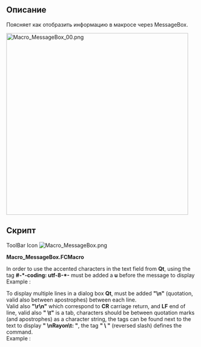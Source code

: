 <languages/>
{{Macro
|Name=MessageBox
|Icon=Macro MessageBox.png
|Description=Show how to give information to the user in macros.
|Author=Gaël Ecorchard
|Version=1.0
|Date=2011-09-19
|FCVersion=All
|Download=[https://www.freecadweb.org/wiki/images/7/7f/Macro_MessageBox.png ToolBar Icon]
}}

==Описание==
Поясняет как отобразить информацию в макросе через MessageBox.

[[File:Macro MessageBox 00.png|480px]]
{{Caption|MessageBox}}

<span id="Script"></span>
==Скрипт==

ToolBar Icon [[Image:Macro_MessageBox.png]]

'''Macro_MessageBox.FCMacro'''

{{MacroCode|code=
#! /usr/bin/env python
# -*- coding: utf-8 -*-
 
"""Show how to give information to the user in macros
"""
from PySide import QtCore, QtGui
 
def errorDialog(msg):
    # Create a simple dialog QMessageBox
    # The first argument indicates the icon used: one of QtGui.QMessageBox.{NoIcon, Information, Warning, Critical, Question} 
    diag = QtGui.QMessageBox(QtGui.QMessageBox.Warning, 'Error in macro MessageBox', msg)
    diag.setWindowModality(QtCore.Qt.ApplicationModal)
    diag.exec_()
 
msg = 'Example of warning message'
errorDialog(msg)
raise(Exception(msg))
}}


In order to use the accented characters in the text field from '''Qt''', using the tag '''  #-*-coding: utf-8-*-  ''' must be added a '''u''' before the message to display<br />
Example :

{{MacroCode|code=
    diag = QtGui.QMessageBox(QtGui.QMessageBox.Warning, u'Trop d'éléments désignés', msg)
    ...
    ...
msg = u'Élément sélectionnés affichés'
}}


To display multiple lines in a dialog box '''Qt''', must be added '''"\n"''' (quotation, valid also between apostrophes) between each line.<br />
Valid also ''' "\r\n"''' which correspond to '''CR''' carriage return, and '''LF''' end of line, valid also '''" \t"''' is a tab, characters should be between quotation marks (and apostrophes) as a character string, the tags can be found next to the text to display '''" \nRayon\t: "''', the tag '''" \ "''' (reversed slash) defines the command.<br />
Example :

{{MacroCode|code=
    diag = QtGui.QMessageBox(QtGui.QMessageBox.Information,u"Coordonnées",u"Coordonnée X : "+str(x)+"\r\n"+u"Coordonnée Y : "+str(y)+"\n"+u"Coordonnée Z :<br>
 "+str(z)+"\nRayon\t     : "+str(r))
}}

{{clear}}